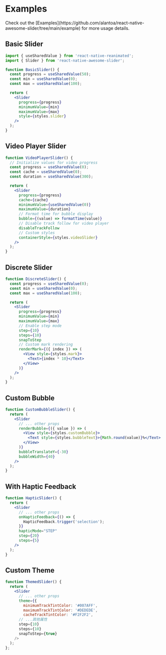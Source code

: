 
# Examples

<Callout type="info">
  Check out the
  [Examples](https://github.com/alantoa/react-native-awesome-slider/tree/main/example)
  for more usage details.
</Callout>

## Basic Slider

```jsx
import { useSharedValue } from 'react-native-reanimated';
import { Slider } from 'react-native-awesome-slider';

function BasicSlider() {
  const progress = useSharedValue(50);
  const min = useSharedValue(0);
  const max = useSharedValue(100);

  return (
    <Slider
      progress={progress}
      minimumValue={min}
      maximumValue={max}
      style={styles.slider}
    />
  );
}
```

## Video Player Slider

```jsx
function VideoPlayerSlider() {
  // Initialize values for video progress
  const progress = useSharedValue(0);
  const cache = useSharedValue(0);
  const duration = useSharedValue(300);

  return (
    <Slider
      progress={progress}
      cache={cache}
      minimumValue={useSharedValue(0)}
      maximumValue={duration}
      // Format time for bubble display
      bubble={(value) => formatTime(value)}
      // Disable track follow for video player
      disableTrackFollow
      // Custom styles
      containerStyle={styles.videoSlider}
    />
  );
}
```

## Discrete Slider

```jsx
function DiscreteSlider() {
  const progress = useSharedValue(0);
  const min = useSharedValue(0);
  const max = useSharedValue(100);

  return (
    <Slider
      progress={progress}
      minimumValue={min}
      maximumValue={max}
      // Enable step mode
      step={10}
      steps={10}
      snapToStep
      // Custom mark rendering
      renderMark={({ index }) => (
        <View style={styles.mark}>
          <Text>{index * 10}</Text>
        </View>
      )}
    />
  );
}
```

## Custom Bubble

```jsx
function CustomBubbleSlider() {
  return (
    <Slider
      // ... other props
      renderBubble={({ value }) => (
        <View style={styles.customBubble}>
          <Text style={styles.bubbleText}>{Math.round(value)}%</Text>
        </View>
      )}
      bubbleTranslateY={-30}
      bubbleWidth={40}
    />
  );
}
```

## With Haptic Feedback

```jsx
function HapticSlider() {
  return (
    <Slider
      // ... other props
      onHapticFeedback={() => {
        HapticFeedback.trigger('selection');
      }}
      hapticMode="STEP"
      step={20}
      steps={5}
    />
  );
}
```

## Custom Theme

```jsx
function ThemedSlider() {
  return (
    <Slider
      // ... other props
      theme={{
        minimumTrackTintColor: '#007AFF',
        maximumTrackTintColor: '#DEDEDE',
        cacheTrackTintColor: '#F2F2F2',
      // ...其他属性
      step={10}
      steps={10}
      snapToStep={true}
    />
  );
};
```
